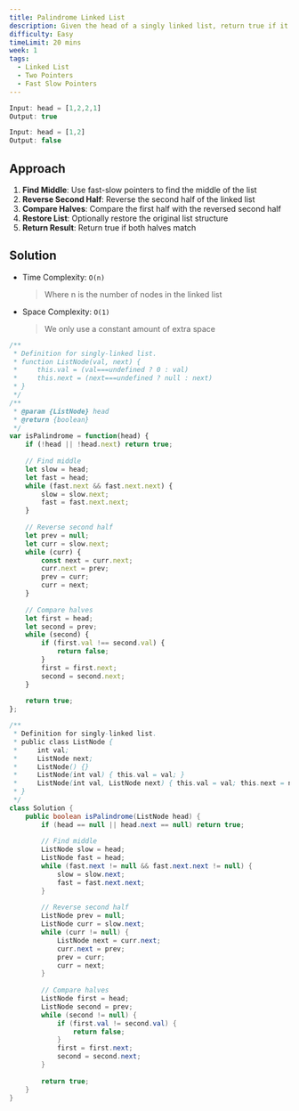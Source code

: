 ```yaml
---
title: Palindrome Linked List
description: Given the head of a singly linked list, return true if it is a palindrome or false otherwise.
difficulty: Easy
timeLimit: 20 mins
week: 1
tags:
  - Linked List
  - Two Pointers
  - Fast Slow Pointers
---
```


```js title="Example"
Input: head = [1,2,2,1]
Output: true

Input: head = [1,2]
Output: false
```

## Approach

1. **Find Middle**: Use fast-slow pointers to find the middle of the list
2. **Reverse Second Half**: Reverse the second half of the linked list
3. **Compare Halves**: Compare the first half with the reversed second half
4. **Restore List**: Optionally restore the original list structure
5. **Return Result**: Return true if both halves match

## Solution

- Time Complexity: `O(n)`
  > Where n is the number of nodes in the linked list
- Space Complexity: `O(1)`
  > We only use a constant amount of extra space

```js tab="JavaScript"
/**
 * Definition for singly-linked list.
 * function ListNode(val, next) {
 *     this.val = (val===undefined ? 0 : val)
 *     this.next = (next===undefined ? null : next)
 * }
 */
/**
 * @param {ListNode} head
 * @return {boolean}
 */
var isPalindrome = function(head) {
    if (!head || !head.next) return true;
    
    // Find middle
    let slow = head;
    let fast = head;
    while (fast.next && fast.next.next) {
        slow = slow.next;
        fast = fast.next.next;
    }
    
    // Reverse second half
    let prev = null;
    let curr = slow.next;
    while (curr) {
        const next = curr.next;
        curr.next = prev;
        prev = curr;
        curr = next;
    }
    
    // Compare halves
    let first = head;
    let second = prev;
    while (second) {
        if (first.val !== second.val) {
            return false;
        }
        first = first.next;
        second = second.next;
    }
    
    return true;
};
```

```java tab="Java"
/**
 * Definition for singly-linked list.
 * public class ListNode {
 *     int val;
 *     ListNode next;
 *     ListNode() {}
 *     ListNode(int val) { this.val = val; }
 *     ListNode(int val, ListNode next) { this.val = val; this.next = next; }
 * }
 */
class Solution {
    public boolean isPalindrome(ListNode head) {
        if (head == null || head.next == null) return true;
        
        // Find middle
        ListNode slow = head;
        ListNode fast = head;
        while (fast.next != null && fast.next.next != null) {
            slow = slow.next;
            fast = fast.next.next;
        }
        
        // Reverse second half
        ListNode prev = null;
        ListNode curr = slow.next;
        while (curr != null) {
            ListNode next = curr.next;
            curr.next = prev;
            prev = curr;
            curr = next;
        }
        
        // Compare halves
        ListNode first = head;
        ListNode second = prev;
        while (second != null) {
            if (first.val != second.val) {
                return false;
            }
            first = first.next;
            second = second.next;
        }
        
        return true;
    }
}
```
